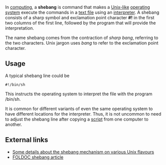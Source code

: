 In [[computing]], a '''shebang''' is command that makes a [[Unix-like]] [[operating system]] execute the commands in a [[text file]] using an [[interpreter (computer software)|interpreter]]. A shebang consists of a sharp symbol and exclamation point character '''#!''' in the first two columns of the first line, followed by the program that will provide the interpretation. 

The name shebang comes from the contraction of ''sharp bang'', referring to the two characters.  Unix jargon uses ''bang'' to refer to the exclamation point character.

==Usage==

A typical shebang line could be
 #!/bin/sh

This instructs the operating system to interpret the file with the program /bin/sh.

It is common for different variants of even the same operating system to have different locations for the interpreter.  Thus, it is not uncommon to need to adjust the shebang line after copying a [[script]] from one computer to another.

==External links==

*[http://homepages.cwi.nl/~aeb/std/shebang/ Some details about the shebang mechanism on various Unix flavours]
*[[FOLDOC:shebang| FOLDOC shebang article]]